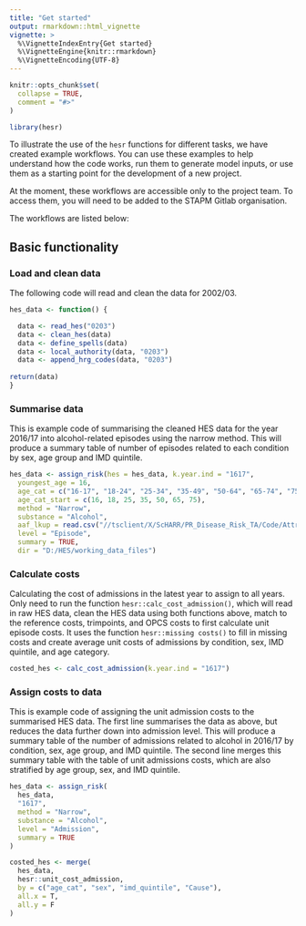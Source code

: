 ```yaml
---
title: "Get started"
output: rmarkdown::html_vignette
vignette: >
  %\VignetteIndexEntry{Get started}
  %\VignetteEngine{knitr::rmarkdown}
  %\VignetteEncoding{UTF-8}
---
```


```r
knitr::opts_chunk$set(
  collapse = TRUE,
  comment = "#>"
)
```

```r
library(hesr)
```

To illustrate the use of the `hesr` functions for different tasks, we have created example workflows. You can use these examples to help understand how the code works, run them to generate model inputs, or use them as a starting point for the development of a new project.    

At the moment, these workflows are accessible only to the project team. To access them, you will need to be added to the STAPM Gitlab organisation.  

The workflows are listed below:  




## Basic functionality


### Load and clean data
The following code will read and clean the data for 2002/03.  

```r
hes_data <- function() {

  data <- read_hes("0203")
  data <- clean_hes(data)
  data <- define_spells(data)
  data <- local_authority(data, "0203")
  data <- append_hrg_codes(data, "0203")
  
return(data)
}
```

### Summarise data
This is example code of summarising the cleaned HES data for the year 2016/17 into alcohol-related episodes using the narrow method. This will produce a summary table of number of episodes related to each condition by sex, age group and IMD quintile.  

```r
hes_data <- assign_risk(hes = hes_data, k.year.ind = "1617", 
  youngest_age = 16,
  age_cat = c("16-17", "18-24", "25-34", "35-49", "50-64", "65-74", "75-89"),
  age_cat_start = c(16, 18, 25, 35, 50, 65, 75),
  method = "Narrow", 
  substance = "Alcohol",
  aaf_lkup = read.csv("//tsclient/X/ScHARR/PR_Disease_Risk_TA/Code/Attributable_fractions/Alcohol_attributable_fractions/Output/Archive/aafs_long_2016.csv"),
  level = "Episode", 
  summary = TRUE,  
  dir = "D:/HES/working_data_files")
```

### Calculate costs 
Calculating the cost of admissions in the latest year to assign to all years. Only need to run the function `hesr::calc_cost_admission()`, which will read in raw HES data, clean the HES data using both functions above, match to the reference costs, trimpoints, and OPCS costs to first calculate unit episode costs. It uses the function `hesr::missing costs()` to fill in missing costs and create average unit costs of admissions by condition, sex, IMD quintile, and age category.    

```r
costed_hes <- calc_cost_admission(k.year.ind = "1617")
```  

### Assign costs to data
This is example code of assigning the unit admission costs to the summarised HES data. The first line summarises the data as above, but reduces the data further down into admission level. This will produce a summary table of the number of admissions related to alcohol in 2016/17 by condition, sex, age group, and IMD quintile. The second line merges this summary table with the table of unit admissions costs, which are also stratified by age group, sex, and IMD quintile. 

```r
hes_data <- assign_risk(
  hes_data,
  "1617",
  method = "Narrow",
  substance = "Alcohol",
  level = "Admission",
  summary = TRUE
)

costed_hes <- merge(
  hes_data,
  hesr::unit_cost_admission,
  by = c("age_cat", "sex", "imd_quintile", "Cause"),
  all.x = T,
  all.y = F
)
```

